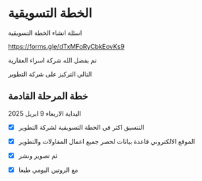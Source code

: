 # الخطة التسويقية

اسئلة انشاء الخطة التسويقية

https://forms.gle/dTxMFoRyCbkEovKs9

تم بفضل الله شركة اسراء العقارية

التالي التركيز على شركة التطوير

## خطة المرحلة القادمة 
البداية 
الاربعاء 9 ابريل 2025

- [x] التنسيق اكثر في الخطة التسويقية لشركة التطوير

- [x] الموقع الالكتروني قاعدة بيانات لحصر جميع اعمال المقاولات والتطوير

- [x] ثم تصوير ونشر

- [x] مع الروتين اليومي طبعا






